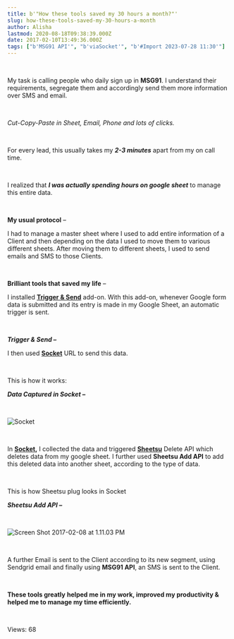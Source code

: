 ```yaml
---
title: b'"How these tools saved my 30 hours a month?"'
slug: how-these-tools-saved-my-30-hours-a-month
author: Alisha
lastmod: 2020-08-18T09:38:39.000Z
date: 2017-02-10T13:49:36.000Z
tags: ["b'MSG91 API'", "b'viaSocket'", "b'#Import 2023-07-28 11:30'"]
---
```


 


My task is calling people who daily sign up in **MSG91**. I understand their requirements, segregate them and accordingly send them more information over SMS and email.


 


*Cut-Copy-Paste in Sheet, Email, Phone and lots of clicks.*


 


For every lead, this usually takes my ***2-3 minutes*** apart from my on call time. 


 


I realized that ***I was actually spending hours on google sheet*** to manage this entire data. 


 


**My usual protocol** –


I had to manage a master sheet where I used to add entire information of a Client and then depending on the data I used to move them to various different sheets. After moving them to different sheets, I used to send emails and SMS to those Clients.


 


**Brilliant tools that saved my life** –


I installed [**Trigger & Send**](https://learn.viasocket.com/trigger-send-4caf8b2f80f1#.mtz4zx5na) add-on. With this add-on, whenever Google form data is submitted and its entry is made in my Google Sheet, an automatic trigger is sent.


 


***Trigger & Send –***



I then used [**Socket**](https://viasocket.com/) URL to send this data. 


 


This is how it works:


***Data Captured in Socket –***


 


![Socket ](https://images-msg91.s3.ap-south-1.amazonaws.com/content/images/wordpress/2017/02/Screen-Shot-2017-02-08-at-11.27.17-AM.png)


 


In **[Socket](https://viasocket.com),** I collected the data and triggered [**Sheetsu**](https://sheetsu.com/) Delete API which deletes data from my google sheet. I further used **Sheetsu Add API** to add this deleted data into another sheet, according to the type of data.


 


This is how Sheetsu plug looks in Socket


***Sheetsu Add API –***


 


![Screen Shot 2017-02-08 at 1.11.03 PM](https://images-msg91.s3.ap-south-1.amazonaws.com/content/images/wordpress/2017/02/Screen-Shot-2017-02-08-at-1.11.03-PM.png)


 


A further Email is sent to the Client according to its new segment, using Sendgrid email and finally using **MSG91 API**, an SMS is sent to the Client.


 


**These tools greatly** **helped me in my work, improved my productivity & helped me to manage my time efficiently.**


 


 Views: 68


